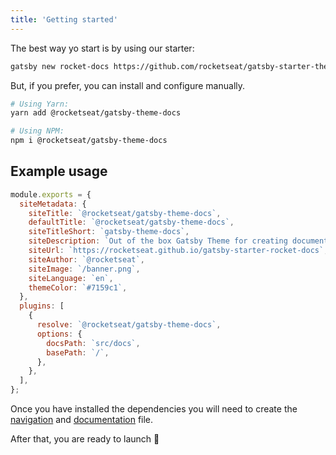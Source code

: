 ```yaml
---
title: 'Getting started'
---
```


The best way yo start is by using our starter:

```bash
gatsby new rocket-docs https://github.com/rocketseat/gatsby-starter-theme-docs
```

But, if you prefer, you can install and configure manually.

```bash
# Using Yarn:
yarn add @rocketseat/gatsby-theme-docs

# Using NPM:
npm i @rocketseat/gatsby-theme-docs
```

## Example usage

```js title=gatsby-config.js
module.exports = {
  siteMetadata: {
    siteTitle: `@rocketseat/gatsby-theme-docs`,
    defaultTitle: `@rocketseat/gatsby-theme-docs`,
    siteTitleShort: `gatsby-theme-docs`,
    siteDescription: `Out of the box Gatsby Theme for creating documentation websites easily and quickly`,
    siteUrl: `https://rocketseat.github.io/gatsby-starter-rocket-docs`,
    siteAuthor: `@rocketseat`,
    siteImage: `/banner.png`,
    siteLanguage: `en`,
    themeColor: `#7159c1`,
  },
  plugins: [
    {
      resolve: `@rocketseat/gatsby-theme-docs`,
      options: {
        docsPath: `src/docs`,
        basePath: `/`,
      },
    },
  ],
};
```

Once you have installed the dependencies you will need to create the [navigation](/gatsby-starte-rocket-docs/usage/navigation) and [documentation](/gatsby-starter-rocket-docs/usage/creating-docs) file.

After that, you are ready to launch 🚀
